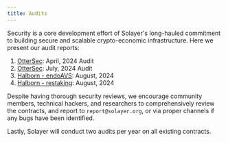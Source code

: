 ```yaml
---
title: Audits
---
```



Security is a core development effort of Solayer's long-hauled commitment to building secure and scalable crypto-economic infrastructure. Here we present our audit reports:

1. [OtterSec](https://github.com/solayer-labs/token-metadata/blob/07981c9059f64b50132a67c9db57219ed194678d/audit.pdf): April, 2024 Audit
2. [OtterSec](https://github.com/solayer-labs/solayer-improvement-proposal/blob/main/audits/restaking/OtterSec-audit-report-restaking-program.pdf): July, 2024 Audit
3. [Halborn - endoAVS](https://raw.githubusercontent.com/solayer-labs/solayer-improvement-proposal/main/audits/endoavs/Halborn-audit-report-endoavs-program.pdf): August, 2024
4. [Halborn - restaking](https://raw.githubusercontent.com/solayer-labs/solayer-improvement-proposal/main/audits/restaking/Halborn-audit-report-restaking-program.pdf): August, 2024

Despite having thorough security reviews, we encourage community members, technical hackers, and researchers to comprehensively review the contracts, and report to `report@solayer.org`, or via proper channels if any bugs have been identified.

Lastly, Solayer will conduct two audits per year on all existing contracts.

